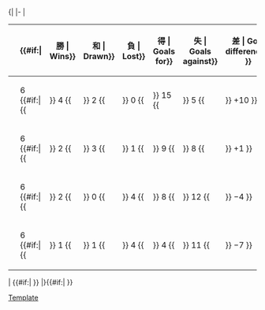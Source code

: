 <!--PLEASE READ BEFORE YOU UPDATE THE TABLE AFTER A FINAL SCORE:
1. Most importantly, make sure the score is FINAL! Don't update based on games that are still ongoing.
2. Update the record of BOTH TEAMS, not just the winner or the team you support.
3. Update EVERY COLUMN, not just Pts, in particular GF, GA, and GD (errors will be hard to detect).
4. Make sure the teams are in the correct new positions (in particular, make sure teams with the same number of points are ranked correctly based on the tiebreakers of the tournament).
If in any doubt, check with standings from official websites (such as FIFA.com) or reliable sources.
-->{|
|-
|<!-- GROUP STANDINGS TABLE-->
{| class="wikitable" style="text-align: center; font-size: 100%;"
|-
!width=165|{{tnavbar-header|球隊|2014年國際足協世界盃外圍賽 – 非洲區第二圈C組}}
!width=25|{{Tooltip| 賽 | Played}}
{{#if:{{{expanded|}}}|
!width=25{{!}}{{Tooltip| 勝 | Wins}}
!width=25{{!}}{{Tooltip| 和 | Drawn}}
!width=25{{!}}{{Tooltip| 負 | Lost}}
!width=25{{!}}{{Tooltip| 得 | Goals for}}
!width=25{{!}}{{Tooltip| 失 | Goals against}}
!width=25{{!}}{{Tooltip| 差 | Goal difference}}
}}
!width=25|{{Tooltip | 分 | Points}}
|- bgcolor=#ccffcc
|style="text-align:left;"|{{fb|CIV}}
|6 {{#if:{{{expanded|}}}|{{!!}} 4 {{!!}} 2 {{!!}} 0 {{!!}} 15 {{!!}} 5 {{!!}} +10 }}||'''14'''
|- 
|style="text-align:left;"|{{fb|MAR}}
|6 {{#if:{{{expanded|}}}|{{!!}} 2 {{!!}} 3 {{!!}} 1 {{!!}} 9 {{!!}} 8 {{!!}} +1 }}||'''9'''
|- 
|style="text-align:left;"|{{fb|TAN}}
|6 {{#if:{{{expanded|}}}|{{!!}} 2 {{!!}} 0 {{!!}} 4 {{!!}} 8 {{!!}} 12 {{!!}} −4 }}||'''6'''
|- 
|style="text-align:left;"|{{fb|GAM}}
|6 {{#if:{{{expanded|}}}|{{!!}} 1 {{!!}} 1 {{!!}} 4 {{!!}} 4 {{!!}} 11 {{!!}} −7 }}||'''4'''
|}
|<!-- FIXTURES TABLE -->
{{#if:{{{fixtures|}}}|
{{{!}} class="wikitable" style="text-align:center; font-size:100%;"
{{!}}-
!width=165{{!}}&nbsp;
!{{flagicon|CIV}}
!{{flagicon|GAM}}
!{{flagicon|MAR}}
!{{flagicon|TAN}}
{{!}}-
{{!}} style="text-align:right;"{{!}}{{fb-rt|CIV}}
{{!}} &ndash;
{{!}} title="Côte d'Ivoire v Gambia" {{!}}[[2014年世界盃外圍賽非洲區第二輪#Côte d'Ivoire v Gambia|3–0]]
{{!}} title="Côte d'Ivoire v Morocco" {{!}}[[2014年世界盃外圍賽非洲區第二輪#Côte d'Ivoire v Morocco|1–1]]
{{!}} title="Côte d'Ivoire v Tanzania" {{!}}[[2014年世界盃外圍賽非洲區第二輪#Côte d'Ivoire v Tanzania|2–0]]
{{!}}-
{{!}} style="text-align:right;"{{!}}{{fb-rt|GAM}}
{{!}} title="Gambia v Côte d'Ivoire" {{!}}[[2014年世界盃外圍賽非洲區第二輪#Gambia v Côte d'Ivoire|0–3]]
{{!}} &ndash;
{{!}} title="Gambia v Morocco" {{!}}[[2014年世界盃外圍賽非洲區第二輪#Gambia v Morocco|1–1]]
{{!}} title="Gambia v Tanzania" {{!}}[[2014年世界盃外圍賽非洲區第二輪#Gambia v Tanzania|2–0]]
{{!}}-
{{!}} style="text-align:right;"{{!}}{{fb-rt|MAR}}
{{!}} title="Morocco v Côte d'Ivoire" {{!}}[[2014年世界盃外圍賽非洲區第二輪#Morocco v Côte d'Ivoire|2–2]]
{{!}} title="Morocco v Gambia" {{!}}[[2014年世界盃外圍賽非洲區第二輪#Morocco v Gambia|2–0]]
{{!}} &ndash;
{{!}} title="Morocco v Tanzania" {{!}}[[2014年世界盃外圍賽非洲區第二輪#Morocco v Tanzania|2–1]]
{{!}}-
{{!}} style="text-align:right;"{{!}}{{fb-rt|TAN}}
{{!}} title="Tanzania v Côte d'Ivoire" {{!}}[[2014年世界盃外圍賽非洲區第二輪#Tanzania v Côte d'Ivoire|2–4]]
{{!}} title="Tanzania v Gambia" {{!}}[[2014年世界盃外圍賽非洲區第二輪#Tanzania v Gambia|2–1]]
{{!}} title="Tanzania v Morocco" {{!}}[[2014年世界盃外圍賽非洲區第二輪#Tanzania v Morocco|3–1]]
{{!}} &ndash;
{{!}}}
}}
|}{{#if:{{{tiebreakers|}}}|
}}<noinclude>
[[Category:2014年世界盃外圍賽|Template]]
</noinclude>